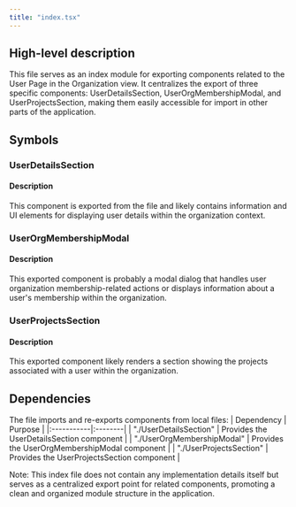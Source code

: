 ```yaml
---
title: "index.tsx"
---
```


## High-level description
This file serves as an index module for exporting components related to the User Page in the Organization view. It centralizes the export of three specific components: UserDetailsSection, UserOrgMembershipModal, and UserProjectsSection, making them easily accessible for import in other parts of the application.

## Symbols

### UserDetailsSection
#### Description
This component is exported from the file and likely contains information and UI elements for displaying user details within the organization context.

### UserOrgMembershipModal
#### Description
This exported component is probably a modal dialog that handles user organization membership-related actions or displays information about a user's membership within the organization.

### UserProjectsSection
#### Description
This exported component likely renders a section showing the projects associated with a user within the organization.

## Dependencies
The file imports and re-exports components from local files:
| Dependency | Purpose |
|:-----------|:--------|
| "./UserDetailsSection" | Provides the UserDetailsSection component |
| "./UserOrgMembershipModal" | Provides the UserOrgMembershipModal component |
| "./UserProjectsSection" | Provides the UserProjectsSection component |

Note: This index file does not contain any implementation details itself but serves as a centralized export point for related components, promoting a clean and organized module structure in the application.